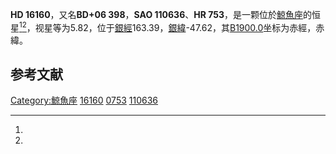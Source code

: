 {{Starbox begin
| name = HD 16160
}}
{{Starbox observe
| epoch = [[J2000.0|J2000.0]]
| constell = [[鯨魚座|鯨魚座]]<ref name=SIMBAD>{{cite web
 | url=http://simbad.u-strasbg.fr/simbad/sim-id?Ident=HR+753
 | title =Pulsating variable Star
 | publisher=Centre de Données astronomiques de Strasbourg
 | work=SIMBAD
 | accessdate=2012-07-13}}</ref><ref name=DATA>{{cite web
 | url=http://vizier.u-strasbg.fr/viz-bin/VizieR-5?-out.add=.&-source=5050&-corr=PK=HR&-out.max=9999&HR=753
 | title=VizieR Detailed Page
 | accessdate=2012-07-13
 | archive-date=2016-03-04
 | archive-url=https://web.archive.org/web/20160304223808/http://vizier.u-strasbg.fr/viz-bin/VizieR-5?-out.add=.&-source=5050&-corr=PK=HR&-out.max=9999&HR=753
 | dead-url=no
 }}</ref>
| 星官 = 
| ra = {{RA|2|36|4.9}}<ref name=SIMBAD /><ref name=DATA />
| dec = {{DEC|+6|53|13}}<ref name=SIMBAD /><ref name=DATA />
| appmag_v = 5.82<ref name=SIMBAD /><ref name=DATA />
}}
{{Starbox character
| class = K3V<ref name=SIMBAD /><ref name=DATA />
| b-v = 0.98<ref name=SIMBAD /><ref name=DATA />
| u-b = 0.81<ref name=SIMBAD /><ref name=DATA />
| r-i = 0.53<ref name=SIMBAD /><ref name=DATA />
| variable = 
}}
{{Starbox astrometry
| radial_v = 0.81
| prop_mo_ra = 23
| parallax = 0.147
| p_error = 
}}
{{Starbox catalog
| names =BD+06 398，[[SAO星表|SAO]] 110636，[[HD星表|HD]] 16160，[[HR星表|HR]] 753}}
{{Starbox reference |Simbad=HR+753}}
{{Starbox end}}

'''HD 16160'''，又名'''BD+06 398'''，'''SAO 110636'''、'''HR 753'''，是一颗位於[[鯨魚座|鯨魚座]]的恒星<ref name=SIMBAD /><ref name=DATA />，视星等为5.82，位于[[銀道座標系|銀經]]163.39，[[銀道座標系|銀緯]]-47.62，其[[B1900.0|B1900.0]]坐标为赤經{{RA|2|30|35.7}}，赤緯{{DEC|+6|-47.62|35}}。

== 参考文献 ==
{{reflist}}

{{star-stub}}

[[Category:鯨魚座|Category:鯨魚座]]
[[Category:HD和HDE天體|16160]]
[[Category:HR天體|0753]]
[[Category:SAO天體|110636]]